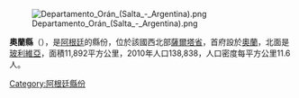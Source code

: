 [[Image:Departamento_Orán_(Salta_-_Argentina).png|right]]

'''奧蘭縣'''（{{lang-es|Departamento de Orán}}），是[[阿根廷|阿根廷]]的縣份，位於該國西北部[[薩爾塔省|薩爾塔省]]，首府設於[[奧蘭_(薩爾塔省)|奧蘭]]，北面是[[玻利維亞|玻利維亞]]，面積11,892平方公里，2010年人口138,838，人口密度每平方公里11.6人。

{{Coord|23|7|47|S|64|19|18|W|display=title}}

{{Argentina-geo-stub}}
[[Category:阿根廷縣份|Category:阿根廷縣份]]